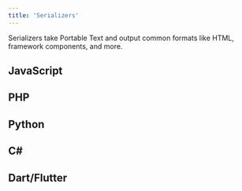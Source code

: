 ```yaml
---
title: 'Serializers'
---
```



Serializers take Portable Text and output common formats like HTML, framework components, and more.

## JavaScript

<CardGrid>
    <LinkCard
        title="@portabletext/to-html"
        description="Portable Text to HTML"
        href="https://github.com/portabletext/to-html/" />
    <LinkCard
        title="@portabletext/react-portabletext"
        description="Portable Text to React components"
        href="https://github.com/portabletext/react-portabletext/" />
    <LinkCard
        title="@portabletext/vue-portabletext"
        description="Portable Text to Vue components"
        href="https://github.com/portabletext/vue-portabletext/" />
    <LinkCard
        title="@portabletext/svelte-portabletext"
        description="Portable Text to Svelte"
        href="https://github.com/portabletext/svelte-portabletext/" />
    <LinkCard
        title="astro-portabletext"
        description="Integrate Portable Text content in Astro"
        href="https://github.com/theisel/astro-portabletext" />

</CardGrid>

## PHP

<CardGrid>
  <LinkCard
    title="sanity-php"
    description="Use the Sanity\BlockContent class"
    href="https://github.com/sanity-io/sanity-php"
  />
</CardGrid>

## Python

<CardGrid>
  <LinkCard
    title="portabletext-html"
    description="Generate HTML from Portable Text"
    href="https://github.com/otovo/python-portabletext-html"
  />
</CardGrid>

## C#

<CardGrid>
  <LinkCard
    title="sanity-linq"
    description="Use the SanityHtmlBuilder class"
    href="https://github.com/oslofjord/sanity-linq"
  />
  <LinkCard
    title="portable-text-dotnet"
    description="A C# HTML converter for Portable Text"
    href="https://github.com/nhi/portable-text-dotnet"
  />
</CardGrid>

## Dart/Flutter

<CardGrid>
  <LinkCard
    title="flutter_sanity_portable_text"
    description="Flutter Widget for Portable Text"
    href="https://pub.dev/packages/flutter_sanity_portable_text"
  />
  <LinkCard
    title="flutter_portabletext"
    description="Render Portable Text"
    href="https://github.com/JobiJoba/flutter_portabletext"
  />
</CardGrid>

